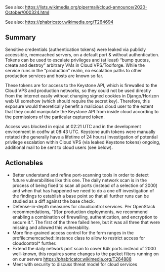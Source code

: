 {{irdoc|status=final}} <!--
The status field should be one of:
* {{irdoc|status=draft}} - Initial status. When you're happy with the state of your draft, change it to status=review.
* {{irdoc|status=review}} - The incident review working group will contact you then to finalise the report. See also the steps on [[Incident documentation]].
* {{irdoc|status=final}}
-->

See also: https://lists.wikimedia.org/pipermail/cloud-announce/2020-October/000324.html

See also: https://phabricator.wikimedia.org/T264694

==Summary==

Sensitive credentials (authentication tokens) were leaked via publicly accessible, memcached servers, on a default port & without authentication.
Tokens can be used to escalate privileges and (at least) “bump quotas, create and destroy” arbitrary VMs in Cloud VPS/Toolforge. While the service runs in the “production” realm, no escalation paths to other production services and hosts are known so far.

These tokens are for access to the Keystone API, which is firewalled to the Cloud VPS and production networks, so they could not be used directly from the internet easily without changing signed cookies in Django/Horizon web UI somehow (which should require the secret key). Therefore, this exposure would theoretically benefit a malicious cloud user to the extent that they could manipulate the Keystone API from inside cloud according to the permissions of the particular captured token.

Access was blocked in eqiad at 02:21 UTC and in the development environment in codfw at 08:43 UTC.
Keystone auth tokens were manually rotated (the generally have a lifetime of 24 hours)
Investigation of potential privilege escalation within Cloud VPS (via leaked Keystone tokens) ongoing, additional mail to be sent to cloud users (see below).


==Actionables==
* Better understand and refine port-scanning tools in order to detect future vulnerabilities like this one. The daily network scan is in the process of being fixed to scan all ports (instead of a selection of 2000) and when that has happened we need to do a one off investigation of the findings to establish a base point so that all further runs can be studied as a diff against the base check.
* Defense-in-depth measures for cloudcontrol services. Per OpenStack recommendations, “[f]or production deployments, we recommend enabling a combination of firewalling, authentication, and encryption to secure it.”. The first of the three failed here, but it was all three that were missing and allowed this vulnerability.
* More fine-grained access control for the ferm ranges in the profile::memcached::instance class to allow to restrict access for cloudcontrol* further.
* Extend the daily network port scan to cover 64k ports instead of 2000 well-known, this requires some changes to the packet filters running on on our servers https://phabricator.wikimedia.org/T264888
* Meet with security to discuss threat model for cloud services